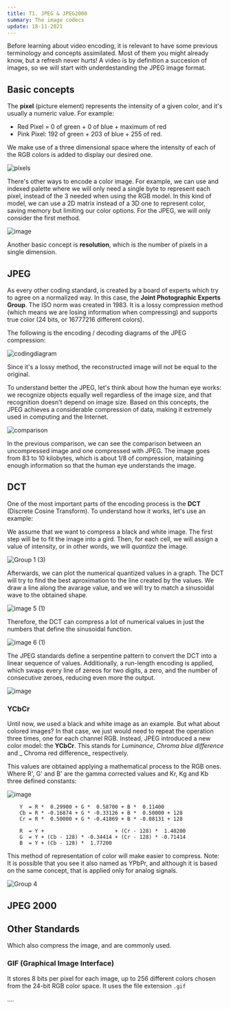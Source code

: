 ```yaml
---
title: T1. JPEG & JPEG2000
summary: The image codecs
update: 18-11-2021
---
```


Before learning about video encoding, it is relevant to have some previous terminology and concepts
assimilated. Most of them you might already know, but a refresh never hurts! A video is by definition a succesion of images, so we will start with underdestanding the JPEG image format.

## Basic concepts

The **pixel** (picture element) represents the intensity of a given color, and it's usually a
numeric value. For example: 

- Red Pixel = 0 of green + 0 of blue + maximum of red
- Pink Pixel: 192 of green + 203 of blue + 255 of red. 

We make use of a three dimensional space where the intensity of each of the RGB colors is added to display our desired one.

![píxels](https://user-images.githubusercontent.com/40371955/146955382-13b583e6-7798-4544-acbf-7c54fa8c4c39.png)

There's other ways to encode a color image. For example, we can use and indexed palette where we will only need a single byte to represent each pixel, instead of the 3 needed when using the RGB model. In this kind of model, we can use a 2D matrix instead of a 3D one to represent color, saving memory but limiting our color options. For the JPEG, we will only consider the first method.

![image](https://user-images.githubusercontent.com/40371955/146110480-640cb5df-ea37-4c6b-af00-32a832fd8281.png)

Another basic concept is **resolution**, which is the number of pixels in  a single dimension.

## JPEG

As every other coding standard, is created by a board of experts which try to agree on a normalized way. In this case, the **Joint Photographic Experts Group**. The ISO norm was created in 1983. It is a lossy compression method (which means we are losing information when compressing) and supports true color (24 bits, or 16777216 different colors).

The following is the encoding / decoding diagrams of the JPEG compression:

![codingdiagram](https://user-images.githubusercontent.com/40371955/146962247-d7c31b42-e757-4890-9df1-f1a404dd5f64.png)

Since it's a lossy method, the reconstructed image will not be equal to the original.

To understand better the JPEG, let's think about how the human eye works: we recognize objects equally well regardless of the image size, and that recognition doesn't depend on image size. Based on this concepts, the JPEG achieves a considerable compression of data, making it extremely used in computing and the Internet. 

![comparison](https://user-images.githubusercontent.com/40371955/146963386-7a978c96-2e35-4029-823f-5558758f58eb.png)

In the previous comparison, we can see the comparison between an uncompressed image and one compressed with JPEG. The image goes from 83 to 10 kilobytes, which is about 1/8 of compression, mataining enough information so that the human eye understands the image.

## DCT

One of the most important parts of the encoding process is the **DCT** (Discrete Cosine Transform). To understand how it works, let's use an example:

We assume that we want to compress a black and white image. The first step will be to fit the image into a gird. Then, for each cell, we will assign a value of intensity, or in other words, we will _quantize_ the image. 

![Group 1 (3)](https://user-images.githubusercontent.com/40371955/146971185-4e891ec3-eed6-433c-a815-60e92ffc1254.png)

Afterwards, we can plot the numerical quantized values in a graph. The DCT will try to find the best aproximation to the line created by the values. We draw a line along the avarage value, and we will try to match a sinusoidal wave to the obtained shape.

![image 5 (1)](https://user-images.githubusercontent.com/40371955/146970833-a8a14ee7-ca2a-470e-81a7-c47d1ad4d8b1.png)

Therefore, the DCT can compress a lot of numerical values in just the numbers that define the sinusoidal function.

![image 6 (1)](https://user-images.githubusercontent.com/40371955/146970866-96b8e363-7e5d-4764-9d8b-93eef28f1475.png)

The JPEG standards define a serpentine pattern to convert the DCT into a linear sequence of values. Additionally, a run-length encoding is applied, which swaps every line of zereos for two digits, a zero, and the number of consecutive zeroes, reducing even more the output. 

![image](https://user-images.githubusercontent.com/40371955/146976636-f0e734b7-fc98-4c11-ba6c-daf89c1bb724.png)

### YCbCr

Until now, we used a black and white image as an example. But what about colored images? In that case, we just would need to repeat the operation three times, one for each channel RGB. Instead, JPEG introduced a new color model: the **YCbCr**. This stands for _Luminance_, _Chroma blue difference_ and _ Chroma red difference_ respectively.

This values are obtained applying a mathematical process to the RGB ones. Where R', G' and B' are the gamma corrected values and Kr, Kg and Kb three defined constants:

![image](https://user-images.githubusercontent.com/40371955/146978104-c8731484-9b3b-475d-b147-e982e02cad2f.png)

```
    Y  = R *  0.29900 + G *  0.58700 + B *  0.11400
    Cb = R * -0.16874 + G * -0.33126 + B *  0.50000 + 128
    Cr = R *  0.50000 + G * -0.41869 + B * -0.08131 + 128

    R  = Y +                       + (Cr - 128) *  1.40200
    G  = Y + (Cb - 128) * -0.34414 + (Cr - 128) * -0.71414
    B  = Y + (Cb - 128) *  1.77200
```

This method of representation of color will make easier to compress. Note: It is possible that you see it also named as YPbPr, and although it is based on the same concept, that is applied only for analog signals.

![Group 4](https://user-images.githubusercontent.com/40371955/146980975-4090d018-4c88-4178-96bf-2e9495275c55.png)

## JPEG 2000

## Other Standards

Which also compress the image, and are commonly used.

### GIF (Graphical Image Interface)

It stores 8 bits per pixel for each image, up to 256 different colors chosen from the 24-bit RGB color space. It uses the file extension ``.gif`` 

....
